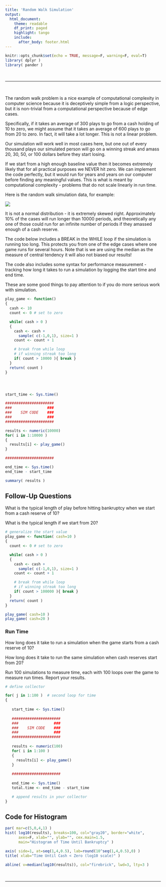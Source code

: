 ```yaml
---
title: 'Random Walk Simulation'
output:
  html_document:
    theme: readable
    df_print: paged
    highlight: tango
    include:
      after_body: footer.html
---
```


```r
knitr::opts_chunk$set(echo = TRUE, message=F, warning=F, eval=T)
library( dplyr )
library( pander )
```


<br>

---

<br>


The random walk problem is a nice example of computational complexity in computer science because it is deceptively simple from a logic perspective, but it is non-trivial from a computational perspective because of edge cases.

Specifically, if it takes an average of 300 plays to go from a cash holding of 10 to zero, we might assume that it takes an average of 600 plays to go from 20 to zero. In fact, it will take a lot longer. This is not a linear problem.

Our simulation will work well in most cases here, but one out of every thousand plays our simulated person will go on a winning streak and amass 20, 30, 50, or 100 dollars before they start losing.

If we start from a high enough baseline value then it becomes extremely likely that for all practical purposes we NEVER hit zero. We can implement the code perfectly, but it would run for years and years on our computer before finding any meaningful values. This is what is meant by computational complexity - problems that do not scale linearly in run time.

Here is the random walk simulation data, for example:

![](images/random-walk.png)

It is not a normal distribution - it is extremely skewed right. Approximately 10% of the cases will run longer than 10000 periods, and theoretically any one of those could run for an infinite number of periods if they amassed enough of a cash reserve.

The code below includes a BREAK in the WHILE loop if the simulation is running too long. This protects you from one of the edge cases where one game runs for several hours. Note that is we are using the median as the measure of central tendency it will also not biased our results!

The code also includes some syntax for performance measurement - tracking how long it takes to run a simulation by logging the start time and end time.

These are some good things to pay attention to if you do more serious work with simulation.

```r
play_game <- function()
{
  cash <- 10  
  count <- 0 # set to zero

  while( cash > 0 )
  {
    cash <- cash +   
      sample( c(-1,0,1), size=1 )
    count <- count + 1

    # break from while loop
    # if winning streak too long 
    if( count > 10000 ){ break }
  }
  return( count )
}




start_time <- Sys.time()

######################
###                ###
###    SIM CODE    ###
###                ###
######################

results <- numeric(10000)
for( i in 1:10000 )
{
  results[i] <- play_game()
}

######################

end_time <- Sys.time()
end_time - start_time

summary( results )
```


## Follow-Up Questions

What is the typical length of play before hitting bankruptcy when we start from a cash reserve of 10? 

What is the typical length if we start from 20? 


```r
# generalize the start value 
play_game <- function( cash=10 )
{
  count <- 0 # set to zero

  while( cash > 0 )
  {
    cash <- cash +   
      sample( c(-1,0,1), size=1 )
    count <- count + 1

    # break from while loop
    # if winning streak too long 
    if( count > 100000 ){ break }
  }
  return( count )
}

play_game( cash=10 )
play_game( cash=20 )
```




### Run Time

How long does it take to run a simulation when the game starts from a cash reserve of 10? 

How long does it take to run the same simulation when cash reserves start from 20? 

Run 100 simulations to measure time, each with 100 loops over the game to measure run times. Report your results. 



```r
# define collector

for( j in 1:100 )  # second loop for time
{
   
   start_time <- Sys.time()
   
   ######################
   ###                ###
   ###    SIM CODE    ###
   ###                ###
   ######################
   
   results <- numeric(100)
   for( i in 1:100 )
   {
     results[i] <- play_game()
   }
   
   ######################
   
   end_time <- Sys.time()
   total.time <- end_time - start_time

   # append results in your collector 
}
```



## Code for Histogram


```r
par( mar=c(5,0,4,1) )
hist( log10(results), breaks=100, col="gray20", border="white", 
      axes=F, xlab="", ylab="", cex.main=1.5,
      main="Histogram of Time Until Bankruptcy" )

axis( side=1, at=seq(1,4,0.5), lab=round(10^seq(1,4,0.5),0) )
title( xlab="Time Until Cash < Zero (log10 scale)" )

abline( v=median(log10(results)), col="firebrick", lwd=3, lty=3 )

```

<br>

-----

<br>



<br>
<br>

<style>
blockquote {
    padding: 11px 22px;
    margin: 0 0 22px;
    font-size: 18px;
    border-left: 5px solid lightgray;
}

</style>


